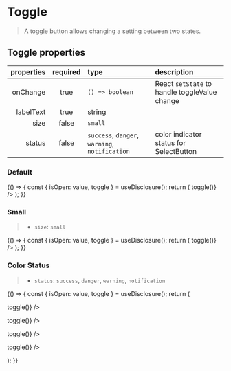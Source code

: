 
<Meta title="Forms/Toggle" component={Toggle} />

# Toggle

> A toggle button allows changing a setting between two states.

## Toggle properties

| properties | required | type                                                                                       | description                                   |
| ---------: | :------: | :----------------------------------------------------------------------------------------- | :-------------------------------------------- |
|   onChange |   true   | <code>() => boolean</code>                                                                 | React `setState` to handle toggleValue change |
|  labelText |   true   | string                                                                                     |                                               |
|       size |  false   | <code>small</code>                                                                         |                                               |
|     status |  false   | <code>success</code>, <code>danger</code>, <code>warning</code>, <code>notification</code> | color indicator status for SelectButton       |

### Default

<Canvas>
  <Story name="default">
    {() => {
      const { isOpen: value, toggle } = useDisclosure();
      return (
        <Toggle labelText="Default" value={value} onChange={() => toggle()} />
      );
    }}
  </Story>
</Canvas>

### Small

> - `size`: `small`

<Canvas>
  <Story name="small">
    {() => {
      const { isOpen: value, toggle } = useDisclosure();
      return (
        <Toggle
          size="small"
          labelText="Small"
          name="small"
          value={value}
          onChange={() => toggle()}
        />
      );
    }}
  </Story>
</Canvas>

### Color Status

> - `status`: `success`, `danger`, `warning`, `notification`

<Canvas>
  <Story name="status">
    {() => {
      const { isOpen: value, toggle } = useDisclosure();
      return (
        <div>
          <p>
            <Toggle
              status="success"
              labelText="Success!"
              name="success"
              value={value}
              onChange={() => toggle()}
            />
          </p>
          <Spacer height="1rem" />
          <p>
            <Toggle
              status="danger"
              labelText="Danger"
              name="danger"
              value={value}
              onChange={() => toggle()}
            />
          </p>
          <Spacer height="1rem" />
          <p>
            <Toggle
              status="warning"
              labelText="Warning"
              name="warning"
              value={value}
              onChange={() => toggle()}
            />
          </p>
          <Spacer height="1rem" />
          <p>
            <Toggle
              status="notification"
              labelText="Notification"
              name="notification"
              value={value}
              onChange={() => toggle()}
            />
          </p>
        </div>
      );
    }}
  </Story>
</Canvas>
